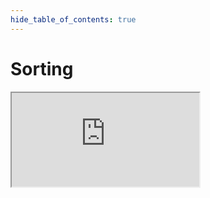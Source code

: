```yaml
---
hide_table_of_contents: true
---
```


# Sorting
<iframe
    src="https://codesandbox.io/p/sandbox/sorting-5880eu?codemirror=1&hidenavigation=1&file=%2Fsrc%2FApp.tsx"
    style={{width: '100%', height: '500px', border: 0, borderRadius: '4px', overflow: 'hidden'}}
    allow="accelerometer; ambient-light-sensor; camera; encrypted-media; geolocation; gyroscope; hid; microphone; midi; payment; usb; vr; xr-spatial-tracking"
    sandbox="allow-forms allow-modals allow-popups allow-presentation allow-same-origin allow-scripts"
/>


### Using default Sorting

By default `@arkejs/table` uses a default behaviour for sorting.
In order to enable it you just need to remove the `type` property from pagination config.


```jsx
 const { tableProps, setSort, sort } = useTable({
      sorting: {
          sortable: true,
          // type: 'custom'
      }
  });
```
